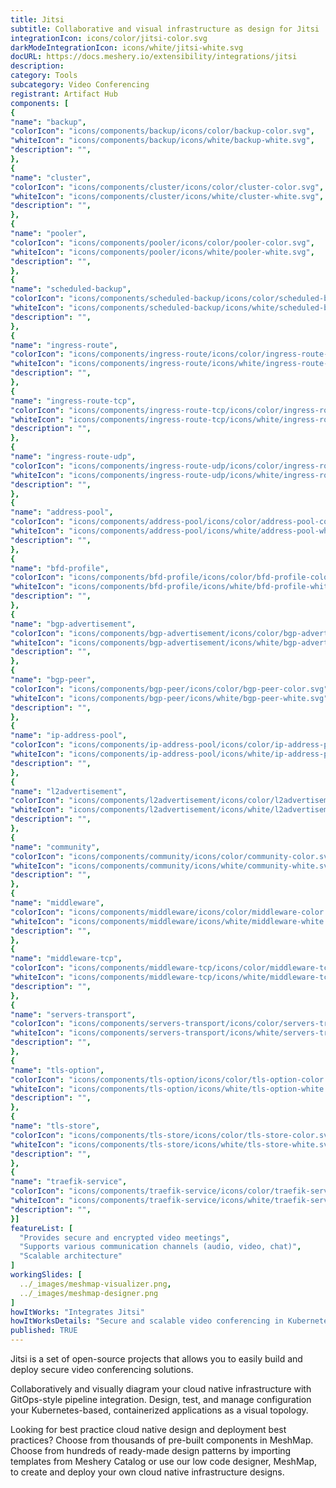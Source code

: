 ```yaml
---
title: Jitsi
subtitle: Collaborative and visual infrastructure as design for Jitsi
integrationIcon: icons/color/jitsi-color.svg
darkModeIntegrationIcon: icons/white/jitsi-white.svg
docURL: https://docs.meshery.io/extensibility/integrations/jitsi
description: 
category: Tools
subcategory: Video Conferencing
registrant: Artifact Hub
components: [
{
"name": "backup",
"colorIcon": "icons/components/backup/icons/color/backup-color.svg",
"whiteIcon": "icons/components/backup/icons/white/backup-white.svg",
"description": "",
},
{
"name": "cluster",
"colorIcon": "icons/components/cluster/icons/color/cluster-color.svg",
"whiteIcon": "icons/components/cluster/icons/white/cluster-white.svg",
"description": "",
},
{
"name": "pooler",
"colorIcon": "icons/components/pooler/icons/color/pooler-color.svg",
"whiteIcon": "icons/components/pooler/icons/white/pooler-white.svg",
"description": "",
},
{
"name": "scheduled-backup",
"colorIcon": "icons/components/scheduled-backup/icons/color/scheduled-backup-color.svg",
"whiteIcon": "icons/components/scheduled-backup/icons/white/scheduled-backup-white.svg",
"description": "",
},
{
"name": "ingress-route",
"colorIcon": "icons/components/ingress-route/icons/color/ingress-route-color.svg",
"whiteIcon": "icons/components/ingress-route/icons/white/ingress-route-white.svg",
"description": "",
},
{
"name": "ingress-route-tcp",
"colorIcon": "icons/components/ingress-route-tcp/icons/color/ingress-route-tcp-color.svg",
"whiteIcon": "icons/components/ingress-route-tcp/icons/white/ingress-route-tcp-white.svg",
"description": "",
},
{
"name": "ingress-route-udp",
"colorIcon": "icons/components/ingress-route-udp/icons/color/ingress-route-udp-color.svg",
"whiteIcon": "icons/components/ingress-route-udp/icons/white/ingress-route-udp-white.svg",
"description": "",
},
{
"name": "address-pool",
"colorIcon": "icons/components/address-pool/icons/color/address-pool-color.svg",
"whiteIcon": "icons/components/address-pool/icons/white/address-pool-white.svg",
"description": "",
},
{
"name": "bfd-profile",
"colorIcon": "icons/components/bfd-profile/icons/color/bfd-profile-color.svg",
"whiteIcon": "icons/components/bfd-profile/icons/white/bfd-profile-white.svg",
"description": "",
},
{
"name": "bgp-advertisement",
"colorIcon": "icons/components/bgp-advertisement/icons/color/bgp-advertisement-color.svg",
"whiteIcon": "icons/components/bgp-advertisement/icons/white/bgp-advertisement-white.svg",
"description": "",
},
{
"name": "bgp-peer",
"colorIcon": "icons/components/bgp-peer/icons/color/bgp-peer-color.svg",
"whiteIcon": "icons/components/bgp-peer/icons/white/bgp-peer-white.svg",
"description": "",
},
{
"name": "ip-address-pool",
"colorIcon": "icons/components/ip-address-pool/icons/color/ip-address-pool-color.svg",
"whiteIcon": "icons/components/ip-address-pool/icons/white/ip-address-pool-white.svg",
"description": "",
},
{
"name": "l2advertisement",
"colorIcon": "icons/components/l2advertisement/icons/color/l2advertisement-color.svg",
"whiteIcon": "icons/components/l2advertisement/icons/white/l2advertisement-white.svg",
"description": "",
},
{
"name": "community",
"colorIcon": "icons/components/community/icons/color/community-color.svg",
"whiteIcon": "icons/components/community/icons/white/community-white.svg",
"description": "",
},
{
"name": "middleware",
"colorIcon": "icons/components/middleware/icons/color/middleware-color.svg",
"whiteIcon": "icons/components/middleware/icons/white/middleware-white.svg",
"description": "",
},
{
"name": "middleware-tcp",
"colorIcon": "icons/components/middleware-tcp/icons/color/middleware-tcp-color.svg",
"whiteIcon": "icons/components/middleware-tcp/icons/white/middleware-tcp-white.svg",
"description": "",
},
{
"name": "servers-transport",
"colorIcon": "icons/components/servers-transport/icons/color/servers-transport-color.svg",
"whiteIcon": "icons/components/servers-transport/icons/white/servers-transport-white.svg",
"description": "",
},
{
"name": "tls-option",
"colorIcon": "icons/components/tls-option/icons/color/tls-option-color.svg",
"whiteIcon": "icons/components/tls-option/icons/white/tls-option-white.svg",
"description": "",
},
{
"name": "tls-store",
"colorIcon": "icons/components/tls-store/icons/color/tls-store-color.svg",
"whiteIcon": "icons/components/tls-store/icons/white/tls-store-white.svg",
"description": "",
},
{
"name": "traefik-service",
"colorIcon": "icons/components/traefik-service/icons/color/traefik-service-color.svg",
"whiteIcon": "icons/components/traefik-service/icons/white/traefik-service-white.svg",
"description": "",
}]
featureList: [
  "Provides secure and encrypted video meetings",
  "Supports various communication channels (audio, video, chat)",
  "Scalable architecture"
]
workingSlides: [
  ../_images/meshmap-visualizer.png,
  ../_images/meshmap-designer.png
]
howItWorks: "Integrates Jitsi"
howItWorksDetails: "Secure and scalable video conferencing in Kubernetes"
published: TRUE
---
```

<p>
Jitsi is a set of open-source projects that allows you to easily build and deploy secure video conferencing solutions.
</p>
<p>
    Collaboratively and visually diagram your cloud native infrastructure with GitOps-style pipeline integration. Design, test, and manage configuration your Kubernetes-based, containerized applications as a visual topology.
</p>
<p>
    Looking for best practice cloud native design and deployment best practices? Choose from thousands of pre-built components in MeshMap. Choose from hundreds of ready-made design patterns by importing templates from Meshery Catalog or use our low code designer, MeshMap, to create and deploy your own cloud native infrastructure designs.
</p>
